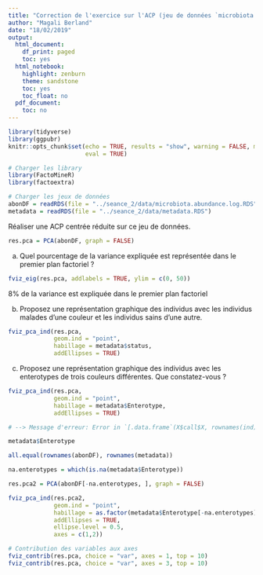 ```yaml
---
title: "Correction de l'exercice sur l'ACP (jeu de données `microbiota.abundance`)"
author: "Magali Berland"
date: "18/02/2019"
output:
  html_document:
    df_print: paged
    toc: yes
  html_notebook:
    highlight: zenburn
    theme: sandstone
    toc: yes
    toc_float: no
  pdf_document:
    toc: no
---
```


```r
library(tidyverse)
library(ggpubr)
knitr::opts_chunk$set(echo = TRUE, results = "show", warning = FALSE, message = FALSE,
                      eval = TRUE)
```


```r
# Charger les library
library(FactoMineR)
library(factoextra)

# Charger les jeux de données
abonDF = readRDS(file = "../seance_2/data/microbiota.abundance.log.RDS")
metadata = readRDS(file = "../seance_2/data/metadata.RDS")
```


Réaliser une ACP centrée réduite sur ce jeu de données.

```r
res.pca = PCA(abonDF, graph = FALSE)
```

  a. Quel pourcentage de la variance expliquée est représentée dans le premier plan factoriel ?

```r
fviz_eig(res.pca, addlabels = TRUE, ylim = c(0, 50))
```

8% de la variance est expliquée dans le premier plan factoriel

  b. Proposez une représentation graphique des individus avec les individus malades d'une couleur et les individus sains d'une autre. 

```r
fviz_pca_ind(res.pca, 
             geom.ind = "point", 
             habillage = metadata$status, 
             addEllipses = TRUE)

```

 c. Proposez une représentation graphique des individus avec les enterotypes de trois couleurs différentes. Que constatez-vous ?

```r
fviz_pca_ind(res.pca, 
             geom.ind = "point", 
             habillage = metadata$Enterotype, 
             addEllipses = TRUE)

# --> Message d'erreur: Error in `[.data.frame`(X$call$X, rownames(ind), grp, drop = FALSE) : undefined columns selected
```



```r
metadata$Enterotype
```


```r
all.equal(rownames(abonDF), rownames(metadata))

na.enterotypes = which(is.na(metadata$Enterotype))

res.pca2 = PCA(abonDF[-na.enterotypes, ], graph = FALSE)

fviz_pca_ind(res.pca2, 
             geom.ind = "point", 
             habillage = as.factor(metadata$Enterotype[-na.enterotypes]), 
             addEllipses = TRUE,
             ellipse.level = 0.5,
             axes = c(1,2))
```



```r
# Contribution des variables aux axes
fviz_contrib(res.pca, choice = "var", axes = 1, top = 10)
fviz_contrib(res.pca, choice = "var", axes = 3, top = 10)

```






